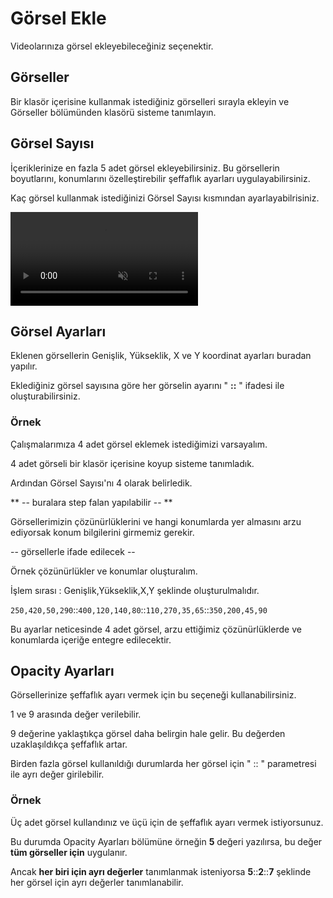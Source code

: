 # Görsel Ekle

Videolarınıza görsel ekleyebileceğiniz seçenektir.


## Görseller

Bir klasör içerisine kullanmak istediğiniz görselleri sırayla ekleyin ve Görseller bölümünden klasörü sisteme tanımlayın.

## Görsel Sayısı

İçeriklerinize en fazla 5 adet görsel ekleyebilirsiniz. Bu görsellerin boyutlarını, konumlarını özelleştirebilir şeffaflık ayarları uygulayabilirsiniz.

Kaç görsel kullanmak istediğinizi Görsel Sayısı kısmından ayarlayabilrisiniz.



<video autoPlay muted loop controls>
  <source src="/gorselekle.mp4" type="video/mp4" />
  Your browser does not support the video tag.
</video>



## Görsel Ayarları

Eklenen görsellerin Genişlik, Yükseklik, X ve Y koordinat ayarları buradan yapılır.

Eklediğiniz görsel sayısına göre her görselin ayarını " **::** " ifadesi ile oluşturabilirsiniz.

### Örnek

Çalışmalarımıza 4 adet görsel eklemek istediğimizi varsayalım.

4 adet görseli bir klasör içerisine koyup sisteme tanımladık.

Ardından Görsel Sayısı'nı 4 olarak belirledik.

** -- buralara step falan yapılabilir -- **

Görsellerimizin çözünürlüklerini ve hangi konumlarda yer almasını arzu ediyorsak konum bilgilerini girmemiz gerekir.

-- görsellerle ifade edilecek --

Örnek çözünürlükler ve konumlar oluşturalım.

 
<Callout type="info" emoji="ℹ️">
  İşlem sırası : Genişlik,Yükseklik,X,Y şeklinde oluşturulmalıdır. 
</Callout>

`250,420,50,290`::`400,120,140,80`::`110,270,35,65`::`350,200,45,90`


Bu ayarlar neticesinde 4 adet görsel, arzu ettiğimiz çözünürlüklerde ve konumlarda içeriğe entegre edilecektir.


## Opacity Ayarları

Görsellerinize şeffaflık ayarı vermek için bu seçeneği kullanabilirsiniz.

1 ve 9 arasında değer verilebilir.

9 değerine yaklaştıkça görsel daha belirgin hale gelir. Bu değerden uzaklaşıldıkça şeffaflık artar.

Birden fazla görsel kullanıldığı durumlarda her görsel için " :: " parametresi ile ayrı değer girilebilir.

### Örnek

Üç adet görsel kullandınız ve üçü için de şeffaflık ayarı vermek istiyorsunuz.

Bu durumda Opacity Ayarları bölümüne örneğin **5** değeri yazılırsa, bu değer **tüm görseller için** uygulanır.

Ancak **her biri için ayrı değerler** tanımlanmak isteniyorsa **5**::**2**::**7** şeklinde her görsel için ayrı değerler tanımlanabilir.


